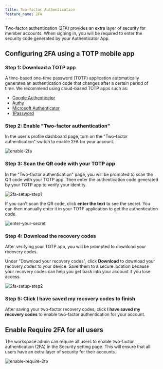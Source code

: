 ```yaml
---
title: Two-factor Authentication
feature_name: 2FA
---
```


Two-factor authentication (2FA) provides an extra layer of security for member accounts. When signing in, you will be required to enter the security code generated by your Authenticator App.

## Configuring 2FA using a TOTP mobile app

### Step 1: Download a TOTP app

A time-based one-time password (TOTP) application automatically generates an authentication code that changes after a certain period of time. We recommend using cloud-based TOTP apps such as:

- [Google Authenticator](https://googleauthenticator.net/)
- [Authy](https://authy.com/)
- [Microsoft Authenticator](https://www.microsoft.com/en-us/security/mobile-authenticator-app/)
- [1Password](https://support.1password.com/one-time-passwords/)

### Step 2: Enable "Two-factor authentication"

In the user's profile dashboard page, turn on the "Two-factor authentication" switch to enable 2FA for your account.

![enable-2fa](/content/docs/administration/2fa/enable-2fa.webp)

### Step 3: Scan the QR code with your TOTP app

In the "Two-factor authentication" page, you will be prompted to scan the QR code with your TOTP app. Then enter the authentication code generated by your TOTP app to verify your identity.

![2fa-setup-step1](/content/docs/administration/2fa/2fa-setup-step1.webp)

If you can't scan the QR code, click **enter the text** to see the secret. You can then manually enter it in your TOTP application to get the authentication code.

![enter-your-secret](/content/docs/administration/2fa/enter-your-secret.webp)

### Step 4: Download the recovery codes

After verifying your TOTP app, you will be prompted to download your recovery codes.

Under "Download your recovery codes", click **Download** to download your recovery codes to your device. Save them to a secure location because your recovery codes can help you get back into your account if you lose access.

![2fa-setup-step2](/content/docs/administration/2fa/2fa-setup-step2.webp)

### Step 5: Click **I have saved my recovery codes** to finish

After saving your two-factor recovery codes, click **I have saved my recovery codes** to enable two-factor authentication for your account.

## Enable Require 2FA for all users

The workspace admin can require all users to enable two-factor authentication (2FA) in the Security setting page. This will ensure that all users have an extra layer of security for their accounts.

![enable-require-2fa](/content/docs/administration/2fa/enable-require-2fa.webp)
